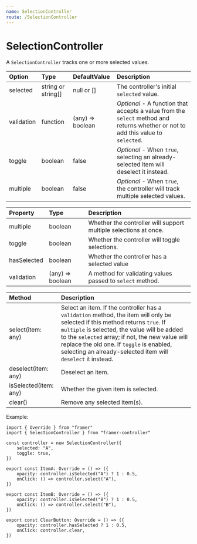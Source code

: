 ```yaml
---
name: SelectionController
route: /SelectionController
---
```


# SelectionController

A `SelectionController` tracks one or more selected values.

| Option     | Type               | DefaultValue     | Description                                                                                                                       |
| :--------- | :----------------- | :--------------- | :-------------------------------------------------------------------------------------------------------------------------------- |
| selected   | string or string[] | null or []       | The controller's initial `selected` value.                                                                                        |
| validation | function           | (any) => boolean | _Optional_ - A function that accepts a value from the `select` method and returns whether or not to add this value to `selected`. |
| toggle     | boolean            | false            | _Optional_ - When `true`, selecting an already-selected item will deselect it instead.                                            |
| multiple   | boolean            | false            | _Optional_ - When `true`, the controller will track multiple selected values.                                                     |

| Property    | Type             | Description                                                      |
| :---------- | :--------------- | :--------------------------------------------------------------- |
| multiple    | boolean          | Whether the controller will support multiple selections at once. |
| toggle      | boolean          | Whether the controller will toggle selections.                   |
| hasSelected | boolean          | Whether the controller has a selected value                      |
| validation  | (any) => boolean | A method for validating values passed to `select` method.        |

| Method                | Description                                                                                                                                                                                                                                                                                                                                   |
| :-------------------- | :-------------------------------------------------------------------------------------------------------------------------------------------------------------------------------------------------------------------------------------------------------------------------------------------------------------------------------------------- |
| select(item: any)     | Select an item. If the controller has a `validation` method, the item will only be selected if this method returns `true`. If `multiple` is selected, the value will be added to the `selected` array; if not, the new value will replace the old one. If `toggle` is enabled, selecting an already-selected item will `deselect` it instead. |
| deselect(item: any)   | Deselect an item.                                                                                                                                                                                                                                                                                                                             |
| isSelected(item: any) | Whether the given item is selected.                                                                                                                                                                                                                                                                                                           |
| clear()               | Remove any selected item(s).                                                                                                                                                                                                                                                                                                                  |

Example:

```tsx
import { Override } from "framer"
import { SelectionController } from "framer-controller"

const controller = new SelectionController({
	selected: "A",
	toggle: true,
})

export const ItemA: Override = () => ({
	opacity: controller.isSelected("A") ? 1 : 0.5,
	onClick: () => controller.select("A"),
})

export const ItemB: Override = () => ({
	opacity: controller.isSelected("B") ? 1 : 0.5,
	onClick: () => controller.select("B"),
})

export const ClearButton: Override = () => ({
	opacity: controller.hasSelected ? 1 : 0.5,
	onClick: controller.clear,
})
```
